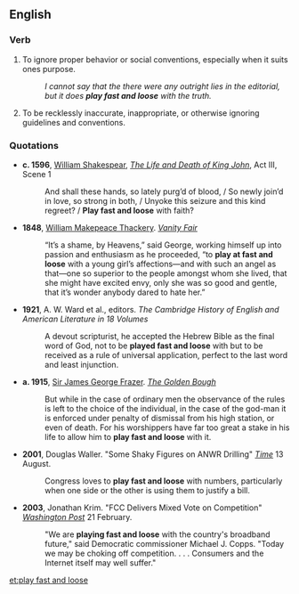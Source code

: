 ==English==

===Verb===
{{infl|en|verb|head=to [[play]] [[fast]] and [[loose]]}}

# {{idiomatic}} To ignore proper behavior or social conventions, especially when it suits ones purpose. 
#: ''I cannot say that the there were any outright lies in the editorial, but it does '''play fast and loose''' with the truth.''
# {{idiomatic}} To be recklessly inaccurate, inappropriate, or otherwise ignoring guidelines and conventions.

===Quotations===
*'''c. 1596''', [[w:William Shakespeare|William Shakespear]], ''[[w:The Life and Death of King John|The Life and Death of King John]]'', Act III, Scene 1
*:And shall these hands, so lately purg’d of blood, / So newly join’d in love, so strong in both, / Unyoke this seizure and this kind regreet? / '''Play fast and loose''' with faith? 
*'''1848''', [[w:William Makepeace Thackery|William Makepeace Thackery]]. ''[[w:Vanity Fair|Vanity Fair]]''
*:“It’s a shame, by Heavens,” said George, working himself up into passion and enthusiasm as he proceeded, “to '''play at fast and loose''' with a young girl’s affections—and with such an angel as that—one so superior to the people amongst whom she lived, that she might have excited envy, only she was so good and gentle, that it’s wonder anybody dared to hate her.” 
*'''1921''', A. W. Ward et al., editors. ''The Cambridge History of English and American Literature in 18 Volumes'' 
*:A devout scripturist, he accepted the Hebrew Bible as the final word of God, not to be '''played fast and loose''' with but to be received as a rule of universal application, perfect to the last word and least injunction. 
* '''a. 1915''', [[w:Sir James George Frazer|Sir James George Frazer]]. ''[[w:The Golden Bough|The Golden Bough]]''
*:But while in the case of ordinary men the observance of the rules is left to the choice of the individual, in the case of the god-man it is enforced under penalty of dismissal from his high station, or even of death. For his worshippers have far too great a stake in his life to allow him to '''play fast and loose''' with it. 

*'''2001''', Douglas Waller.  "Some Shaky Figures on ANWR Drilling" ''[[w:Time (magazine)|Time]]'' 13 August. 
*: Congress loves to '''play fast and loose''' with numbers, particularly when one side or the other is using them to justify a bill. 

*'''2003''', Jonathan Krim. "FCC Delivers Mixed Vote on Competition" ''[[w:Washington Post|Washington Post]]'' 21 February. 
*:"We are '''playing fast and loose''' with the country's broadband future," said Democratic commissioner Michael J. Copps. "Today we may be choking off competition. . . . Consumers and the Internet itself may well suffer."

[[et:play fast and loose]]